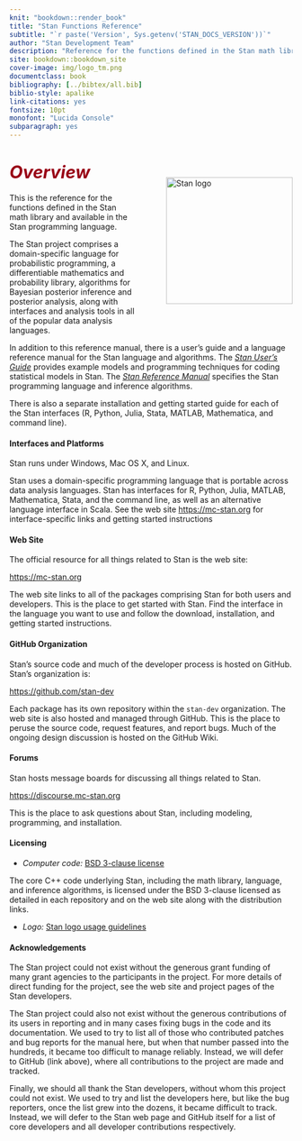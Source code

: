 ```yaml
---
knit: "bookdown::render_book"
title: "Stan Functions Reference"
subtitle: "`r paste('Version', Sys.getenv('STAN_DOCS_VERSION'))`"
author: "Stan Development Team"
description: "Reference for the functions defined in the Stan math library and available in the Stan programming language."
site: bookdown::bookdown_site
cover-image: img/logo_tm.png
documentclass: book
bibliography: [../bibtex/all.bib]
biblio-style: apalike
link-citations: yes
fontsize: 10pt
monofont: "Lucida Console"
subparagraph: yes
---
```


# <i style="font-size: 110%; padding:1.5em 0 0 0; color:#990017;">Overview</i> {-}

<img style="float:right; margin: -2em 0em 4em 4em" src="https://mc-stan.org/images/stan_logo.png" width="225" alt="Stan logo" />

This is the reference for the functions defined in the Stan math
library and available in the Stan programming language.

The Stan project comprises a domain-specific language for
probabilistic programming, a differentiable mathematics and
probability library, algorithms for Bayesian posterior inference and
posterior analysis, along with interfaces and analysis tools in all of
the popular data analysis languages.

In addition to this reference manual, there is a user's guide and
a language reference manual for the Stan language and algorithms.
The [*Stan User's Guide*](https://mc-stan.org/docs/stan-users-guide/index.html)
provides example models and programming
techniques for coding statistical models in Stan.
The [*Stan Reference Manual*](https://mc-stan.org/docs/reference-manual/index.html)
specifies the Stan programming language
and inference algorithms.

There is also a separate installation and getting started guide for
each of the Stan interfaces (R, Python, Julia, Stata, MATLAB, 
Mathematica, and command line).

#### Interfaces and Platforms {-}

Stan runs under Windows, Mac OS X, and Linux.

Stan uses a domain-specific programming language that is portable
across data analysis languages.  Stan has interfaces for R, Python,
Julia, MATLAB, Mathematica, Stata, and the command line, as well
as an alternative language interface in Scala.  See the web site
[https://mc-stan.org](https://mc-stan.org) for interface-specific
links and getting started instructions 

#### Web Site {-}

The official resource for all things related to Stan is the web site:

[https://mc-stan.org](https://mc-stan.org)

The web site links to all of the packages comprising Stan for both
users and developers.  This is the place to get started with Stan.
Find the interface in the language you want to use and follow the
download, installation, and getting started instructions.  


#### GitHub Organization {-}

Stan's source code and much of the developer process is hosted on
GitHub.  Stan's organization is:

[https://github.com/stan-dev](https://github.com/stan-dev)

Each package has its own repository within the `stan-dev`
organization.  The web site is also hosted and managed through GitHub.
This is the place to peruse the source code, request features, and
report bugs.  Much of the ongoing design discussion is hosted on the
GitHub Wiki.


#### Forums {-}

Stan hosts message boards for discussing all things
related to Stan.  

[https://discourse.mc-stan.org](https://discourse.mc-stan.org)

This is the place to ask questions about Stan, including modeling,
programming, and installation.


#### Licensing {-}

* *Computer code:*  [BSD 3-clause license](https://opensource.org/licenses/BSD-3-Clause)

The core C++ code underlying Stan, including the math library,
language, and inference algorithms, is licensed under the BSD 3-clause
licensed as detailed in each repository and on the web site along
with the distribution links.

* *Logo:*  [Stan logo usage guidelines](https://mc-stan.org/about/logo/)


#### Acknowledgements {-}

The Stan project could not exist without the generous grant
funding of many grant agencies to the participants in the project.
For more details of direct funding for the project, see the web site
and project pages of the Stan developers.

The Stan project could also not exist without the generous
contributions of its users in reporting and in many cases fixing bugs
in the code and its documentation.  We used to try to list all of
those who contributed patches and bug reports for the manual here, but
when that number passed into the hundreds, it became too difficult to
manage reliably.  Instead, we will defer to GitHub (link above), where
all contributions to the project are made and tracked.

Finally, we should all thank the Stan developers, without whom this
project could not exist.  We used to try and list the developers here,
but like the bug reporters, once the list grew into the dozens, it
became difficult to track.  Instead, we will defer to the Stan web
page and GitHub itself for a list of core developers and all developer
contributions respectively.

\pagestyle{headings}
\mainmatter

